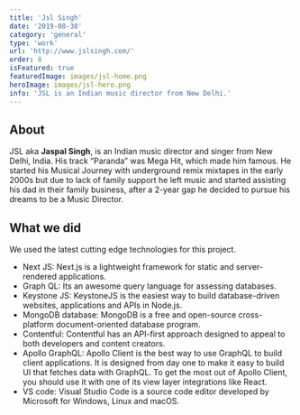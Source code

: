 ```yaml
---
title: 'Jsl Singh'
date: '2019-08-30'
category: 'general'
type: 'work'
url: 'http://www.jslsingh.com/'
order: 8
isFeatured: true
featuredImage: images/jsl-home.png
heroImage: images/jsl-hero.png
info: 'JSL is an Indian music director from New Delhi.'
---
```


## About

JSL aka **Jaspal Singh**, is an Indian music director and singer from New Delhi, India. His track “Paranda” was Mega Hit, which made him famous. He started his Musical Journey with underground remix mixtapes in the early 2000s but due to lack of family support he left music and started assisting his dad in their family business, after a 2-year gap he decided to pursue his dreams to be a Music Director.

## What we did

We used the latest cutting edge technologies for this project.

- Next JS: Next.js is a lightweight framework for static and server-rendered applications.
- Graph QL: Its an awesome query language for assessing databases.
- Keystone JS: KeystoneJS is the easiest way to build database-driven websites, applications and APIs in Node.js.
- MongoDB database: MongoDB is a free and open-source cross-platform document-oriented database program.
- Contentful: Contentful has an API-first approach designed to appeal to both developers and content creators.
- Apollo GraphQL: Apollo Client is the best way to use GraphQL to build client applications. It is designed from day one to make it easy to build UI that fetches data with GraphQL. To get the most out of Apollo Client, you should use it with one of its view layer integrations like React.
- VS code: Visual Studio Code is a source code editor developed by Microsoft for Windows, Linux and macOS.
